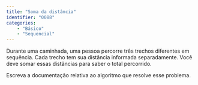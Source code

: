 ```yaml
---
title: "Soma da distância"
identifier: "0088"
categories: 
    - "Básico"
    - "Sequencial"
---
```


::: {.exercicio avalia="false"}
Durante uma caminhada, uma pessoa percorre três trechos diferentes em sequência. Cada trecho tem sua distância informada separadamente. Você deve somar essas distâncias para saber o total percorrido.

Escreva a documentação relativa ao algoritmo que resolve esse problema.
:::